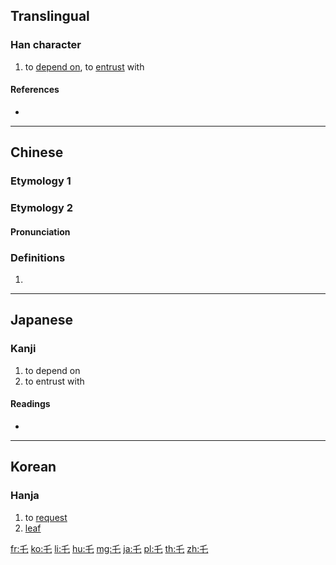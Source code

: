 {{also|虐|托}}<!-- may be replaced by zh-forms -->
==Translingual==

===Han character===
{{Han char|rn=4|rad=丿|as=02|sn=3|four=20714|canj=HP|ids=⿱丿七}}

# to [[depend on]], to [[entrust]] with

====References====
* {{Han ref|kx=0082.020|dkj=00120|dj=0165.080|hdz=10032.010|uh=4E47|ud=20039|bh=C947|bd=51527}}

----

==Chinese==
===Etymology 1===
{{zh-see|虐|v}}

===Etymology 2===
{{zh-forms}}

====Pronunciation====
{{zh-pron
|m=tuō,zhé
|c=tok3,zaak6
|mc=
|oc=y
|cat=v
}}

===Definitions===
{{zh-hanzi}}

# {{rfdef|zh}}

----

==Japanese==

===Kanji===
{{ja-kanji|grade=|rs=丿02}}

# to depend on
# to entrust with

====Readings====
* {{ja-readings|on=[[たく]] (taku), [[ちゃく]] (chaku)|kun=}}

----

==Korean==

===Hanja===
{{ko-hanja|hangeul=탁|eumhun=|rv=tak|mr=t'ak|y=thak}}

# to [[request]]
# [[leaf]]

[[fr:乇]]
[[ko:乇]]
[[li:乇]]
[[hu:乇]]
[[mg:乇]]
[[ja:乇]]
[[pl:乇]]
[[th:乇]]
[[zh:乇]]